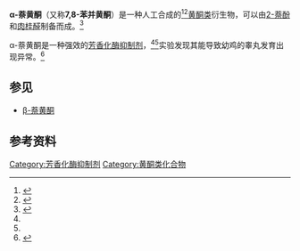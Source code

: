 {{lowercase}}
{{chembox
| Verifiedfields = changed
| verifiedrevid = 477319533
| Name=α-萘黄酮
| ImageFile=Naphthoflavone.png
| ImageSize=200px
| IUPACName=2-phenylbenzo[h]chromen-4-one
| OtherNames=7,8-Benzoflavone, ANF,2-phenylbenzo[h]chromen-4-one
|Section1={{Chembox Identifiers
| InChI = 1/C19H12O2/c20-17-12-18(14-7-2-1-3-8-14)21-19-15-9-5-4-6-13(15)10-11-16(17)19/h1-12H
| InChIKey = VFMMPHCGEFXGIP-UHFFFAOYAW
| ChEBI_Ref = {{ebicite|correct|EBI}}
| ChEBI = 76995
| ChEMBL_Ref = {{ebicite|correct|EBI}}
| ChEMBL = 283196
| StdInChI_Ref = {{stdinchicite|correct|chemspider}}
| StdInChI = 1S/C19H12O2/c20-17-12-18(14-7-2-1-3-8-14)21-19-15-9-5-4-6-13(15)10-11-16(17)19/h1-12H
| StdInChIKey_Ref = {{stdinchicite|correct|chemspider}}
| StdInChIKey = VFMMPHCGEFXGIP-UHFFFAOYSA-N
| CASNo_Ref = {{cascite|changed|??}}
| CASNo=604-59-1
| PubChem=11790
| DrugBank_Ref = {{drugbankcite|correct|drugbank}}
| DrugBank = DB07453
| EC_number = 210-071-1
| UNII = FML65D8PY5
| DTXSID = DTXSID2040650
| SMILES = O=C\1c4c(O/C(=C/1)c2ccccc2)c3ccccc3cc4
| ChemSpiderID_Ref = {{chemspidercite|correct|chemspider}}
| ChemSpiderID = 11297
}}
|Section2={{Chembox Properties
| C=19 | H=12 | O=2
| Appearance=
| Density=
| MeltingPt=
| BoilingPt=
| Solubility=
  }}
|Section3={{Chembox Hazards
| MainHazards=
| FlashPt=
| AutoignitionPt =
  }}
}}

'''α-萘黄酮'''（又称'''7,8-苯并黄酮'''）是一种人工合成的<ref name=Campbell>{{cite journal | title = Flavonoid inhibition of aromatase enzyme activity in human preadipocytes | url = https://archive.org/details/sim_journal-of-steroid-biochemistry-and-molecular-biology_1993-09_46_3/page/381 |author1=Campbell, Deborah R. |author2=Kurzer, Mindy S. | journal = Journal of Steroid Biochemistry and Molecular Biology | year = 1993 | volume = 46 | issue = 3 | pages = 381–388 | doi = 10.1016/0960-0760(93)90228-O | pmid = 9831487}}</ref><ref name=Kellis>{{cite journal |author1=Kellis JT Jr |author2=Vickery LE | title = Inhibition of human estrogen synthetase (aromatase) by flavones | journal = Science | year = 1984 | volume = 225 | issue = 4666 | pages = 1032–1034 | doi = 10.1126/science.6474163 | pmid = 6474163|bibcode=1984Sci...225.1032K }}</ref>[[黄酮类|黄酮类]]衍生物，可以由[[2-萘酚|2-萘酚]]和[[肉桂醛|肉桂醛]]制备而成。<ref>{{cite journal | doi = 10.1021/jo00312a023 | title = A new chromone and flavone synthesis and its utilization for the synthesis of potentially antitumorigenic polycyclic chromones and flavones | year = 1990 | last1 = Harvey | first1 = Ronald G. | last2 = Hahn | first2 = Jung Tai | last3 = Bukowska | first3 = Maria | last4 = Jackson | first4 = Henry | journal = The Journal of Organic Chemistry | volume = 55 | issue = 25 | pages = 6161}}</ref>

α-萘黄酮是一种强效的[[芳香化酶|芳香化酶]][[酶抑制剂|抑制剂]]，<ref name=Campbell/><ref name=Kellis/>实验发现其能导致幼鸡的睾丸发育出现异常。<ref>{{cite journal |author1=Trefil, P. |author2=Micakova, A. |author3=Stiborova, M. |author4=Poplstein, M. |author5=Brillard, J.P. |author6=Hodek, P. | title =  Effects of alpha-naphthoflavone on body growth and gonad development in chickens (Gallus domesticus) | journal = Czech Journal of Animal Science - UZPI | year = 2004 | volume = 49 | issue = 6 | pages = 231–238|doi=10.17221/4305-CJAS}}</ref>

==参见==
* [[β-萘黄酮|β-萘黄酮]]

==参考资料==
{{Reflist}}

[[Category:芳香化酶抑制剂|Category:芳香化酶抑制剂]]
[[Category:黄酮类化合物|Category:黄酮类化合物]]